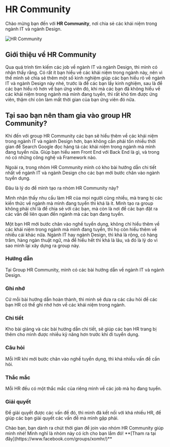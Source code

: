 
# HR Community

Chào mừng bạn đến với **HR Community**, nơi chia sẻ các khái niệm trong ngành IT và ngành Design.

![HR Community](/EAEC120F-BD44-45FA-8F1A-E9052824DA98.png)

## Giới thiệu về HR Community

Qua quá trình tìm kiếm các job về ngành IT và ngành Design, thì mình có nhận thấy rằng. Có rất ít bạn hiểu về các khái niệm trong ngành này, nên vì thế mình sẽ chia sẻ thêm một số kinh nghiệm giúp các bạn hiểu rõ về ngành IT và ngành Design này nhé, trước là để các bạn lấy kinh nghiệm, sau là để các bạn hiểu rõ hơn về bạn ứng viên đó, khi mà các bạn đã không hiểu về các khái niệm trong ngành mà mình đang tuyển, thì rất khó tìm được ứng viên, thậm chí còn làm mất thời gian của bạn ứng viên đó nữa.

## Tại sao bạn nên tham gia vào group HR Community?

Khi đến với group HR Community các bạn sẽ hiểu thêm về các khái niệm trong ngành IT và ngành Design hơn, bạn không cần phải tốn nhiều thời gian để Search Google đọc hàng tá các khái niệm trong ngành mà mình đang tuyển nữa. Giúp bạn hiểu xem Front End với Back End là gì, và trong nó có những công nghệ và Framework nào.

Ngoài ra, trong nhóm HR Community mình có kho bài hướng dẫn chi tiết nhất về ngành IT và ngành Design cho các bạn mới bước chân vào ngành tuyển dụng.

Đâu là lý do để mình tạo ra nhóm HR Community này?

Mình nhận thấy nhu cầu làm HR của mọi người cũng nhiều, mà trang bị các kiến thức về ngành mà mình đang tuyển thì khá là ít. Mình tạo ra group không phải chỉ là để chia sẻ với các bạn, mà còn là nơi để các bạn đặt ra các vấn đề liên quan đến ngành mà các bạn đang tuyển.

Một bạn HR mới bước chân vào nghề tuyển dụng, không chỉ hiểu thêm về các khái niệm trong ngành mà mình đang tuyển, thì họ còn hiểu thêm về nhiều cái khác nữa. Ngành IT hay ngành Design, thì khá là rộng, có hàng trăm, hàng ngàn thuật ngữ, mà để hiểu hết thì khá là lâu, và đó là lý do vì sao mình lại xây dựng ra group này.

### Hướng dẫn

Tại Group HR Community, mình có các bài hướng dẫn về ngành IT và ngành Design.

### Ghi nhớ

Cứ mỗi bài hướng dẫn hoàn thành, thì mình sẽ đưa ra các câu hỏi để các bạn HR có thể ghi nhớ hơn về các khái niệm trong ngành.

### Chi tiết

Kho bài giảng và các bài hướng dẫn chi tiết, sẽ giúp các bạn HR trang bị thêm cho mình được nhiều kỹ năng hơn trước khi đi tuyển dụng.

### Câu hỏi

Mỗi HR khi mới bước chân vào nghề tuyển dụng, thì khá nhiều vấn đề cần hỏi.

### Thắc mắc

Mỗi HR đều có một thắc mắc của riêng mình về các job mà họ đang tuyển.

### Giải quyết

Để giải quyết được các vấn đề đó, thì mình đã kết nối với khá nhiều HR, để giúp các bạn giải quyết các vấn đề mà mình gặp phải.

<Callout>
  Chào bạn, bạn dành ra chút thời gian để join vào nhóm HR Community giúp mình
  nhé! Mình nghĩ là nhóm này có ích cho bạn lắm đó! **[Tham ra tại
  đây](https://www.facebook.com/groups/xomhr/)**
</Callout>
